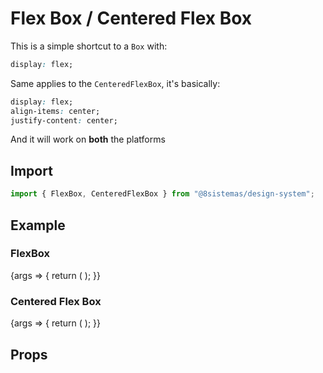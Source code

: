 
<Meta title="Layout/Flex Box" component={FlexBox} />

# Flex Box / Centered Flex Box

This is a simple shortcut to a `Box` with:

```css
display: flex;
```

Same applies to the `CenteredFlexBox`, it's basically:

```css
display: flex;
align-items: center;
justify-content: center;
```

And it will work on **both** the platforms

## Import

```jsx
import { FlexBox, CenteredFlexBox } from "@8sistemas/design-system";
```

## Example

### FlexBox

<Canvas>
    <Story name="Flex Box">
        {args => {
            return (
                <FlexBox {...args}>
                    <Avatar
                        size={"large"}
                        src={
                            "https://images.unsplash.com/photo-1438761681033-6461ffad8d80?ixlib=rb-0.3.5&q=80&fm=jpg&crop=faces&fit=crop&h=200&w=200&s=046c29138c1335ef8edee7daf521ba50"
                        }
                        alt={"Imagem de perfil: Nome do usuário"}
                    />
                </FlexBox>
            );
        }}
    </Story>
</Canvas>

### Centered Flex Box

<Canvas>
    <Story name="Centered Flex Box">
        {args => {
            return (
                <CenteredFlexBox {...args}>
                    <Avatar
                        size={"large"}
                        src={
                            "https://images.unsplash.com/photo-1438761681033-6461ffad8d80?ixlib=rb-0.3.5&q=80&fm=jpg&crop=faces&fit=crop&h=200&w=200&s=046c29138c1335ef8edee7daf521ba50"
                        }
                        alt={"Imagem de perfil: Nome do usuário"}
                    />
                </CenteredFlexBox>
            );
        }}
    </Story>
</Canvas>

## Props

<ArgsTable of={FlexBox} />
